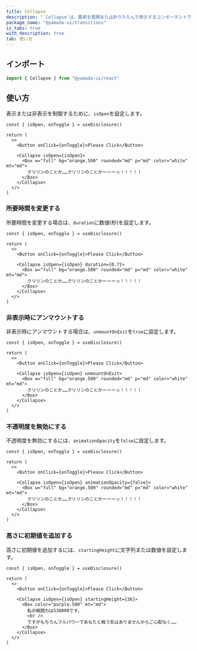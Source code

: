 ```yaml
---
title: Collapse
description: "`Collapse`は、要素を展開または折りたたんで表示するコンポーネントです。"
package_name: "@yamada-ui/transitions"
is_tabs: true
with_description: true
tab: 使い方
---
```


## インポート

```ts
import { Collapse } from "@yamada-ui/react"
```

## 使い方

表示または非表示を制御するために、`isOpen`を設定します。

```tsx functional=true
const { isOpen, onToggle } = useDisclosure()

return (
  <>
    <Button onClick={onToggle}>Please Click</Button>

    <Collapse isOpen={isOpen}>
      <Box w="full" bg="orange.500" rounded="md" p="md" color="white" mt="md">
        クリリンのことか……クリリンのことかーーーっ！！！！！
      </Box>
    </Collapse>
  </>
)
```

### 所要時間を変更する

所要時間を変更する場合は、`duration`に数値(秒)を設定します。

```tsx functional=true
const { isOpen, onToggle } = useDisclosure()

return (
  <>
    <Button onClick={onToggle}>Please Click</Button>

    <Collapse isOpen={isOpen} duration={0.7}>
      <Box w="full" bg="orange.500" rounded="md" p="md" color="white" mt="md">
        クリリンのことか……クリリンのことかーーーっ！！！！！
      </Box>
    </Collapse>
  </>
)
```

### 非表示時にアンマウントする

非表示時にアンマウントする場合は、`unmountOnExit`を`true`に設定します。

```tsx functional=true
const { isOpen, onToggle } = useDisclosure()

return (
  <>
    <Button onClick={onToggle}>Please Click</Button>

    <Collapse isOpen={isOpen} unmountOnExit>
      <Box w="full" bg="orange.500" rounded="md" p="md" color="white" mt="md">
        クリリンのことか……クリリンのことかーーーっ！！！！！
      </Box>
    </Collapse>
  </>
)
```

### 不透明度を無効にする

不透明度を無効にするには、`animationOpacity`を`false`に設定します。

```tsx functional=true
const { isOpen, onToggle } = useDisclosure()

return (
  <>
    <Button onClick={onToggle}>Please Click</Button>

    <Collapse isOpen={isOpen} animationOpacity={false}>
      <Box w="full" bg="orange.500" rounded="md" p="md" color="white" mt="md">
        クリリンのことか……クリリンのことかーーーっ！！！！！
      </Box>
    </Collapse>
  </>
)
```

### 高さに初期値を追加する

高さに初期値を追加するには、`startingHeight`に文字列または数値を設定します。

```tsx functional=true
const { isOpen, onToggle } = useDisclosure()

return (
  <>
    <Button onClick={onToggle}>Please Click</Button>

    <Collapse isOpen={isOpen} startingHeight={36}>
      <Box color="purple.500" mt="md">
        私の戦闘力は530000です。
        <br />
        ですがもちろんフルパワーであなたと戦う気はありませんからご心配なく……
      </Box>
    </Collapse>
  </>
)
```
